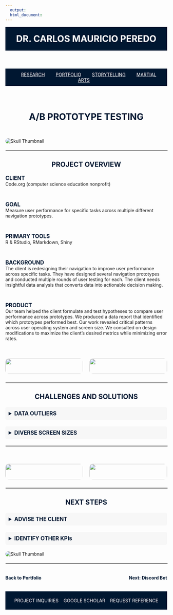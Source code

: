 ```yaml
---
  output:
  html_document:
---
```


<!-- HEADER with Name -->
<header style="text-align: center; padding: 20px; background-color: #001731; color: white;">
  <a href="index.html" style="color: white; text-decoration: none;">
    <h1 style="margin: 0;">DR. CARLOS MAURICIO PEREDO</h1>
  </a>
</header>

<nav style="background-color: #001731; padding: 10px; text-align: center;">
  <a href="Research.html" style="margin: 0 15px; color: white;">RESEARCH</a>
  <a href="Portfolio.html" style="margin: 0 15px; color: white;">PORTFOLIO</a>
  <a href="Storytelling.html" style="margin: 0 15px; color: white;">STORYTELLING</a>
  <a href="TCD.html" style="margin: 0 15px; color: white;">MARTIAL ARTS</a>
</nav>



<!-- Main Header Section -->
<section style="display: flex; flex-direction: column; align-items: center; max-width: 1200px; margin: 40px auto;">
  <h2 style="font-size: 2em; font-weight: bold; margin-bottom: 10px; color: #001731; text-align: center;">A/B PROTOTYPE TESTING</h2>
</section>



<!-- Image Below the Section -->
<img src="Linked Files/AB Testing/Test 2.png" alt="Skull Thumbnail" style="display: block; margin: 20px auto; max-width: 100%; height: auto; border-radius: 10px;">

<!-- Horizontal Line Divider as its own section -->
<hr style="width: 100%; border: 1px solid #ccc; margin: 20px auto;">



<!-- Subheading: Project Overview -->
<h3 style="font-size: 1.5em; font-weight: bold; margin-bottom: 20px; color: #001731; text-align: center;">PROJECT OVERVIEW</h3>

<!-- Full-Width Text -->
::: {style="max-width: 1200px; margin: 0 auto;"}

<span style="font-size: 1.2em; font-weight: bold; color: #001731;">CLIENT</span>  
Code.org (computer science education nonprofit)

<br>

<span style="font-size: 1.2em; font-weight: bold; color: #001731;">GOAL</span>  
Measure user performance for specific tasks across multiple different navigation prototypes.

<br>

<span style="font-size: 1.2em; font-weight: bold; color: #001731;">PRIMARY TOOLS</span>  
R & RStudio, RMarkdown, Shiny 

<br>

<span style="font-size: 1.2em; font-weight: bold; color: #001731;">BACKGROUND</span>  
The client is redesigning their navigation to improve user performance across specific tasks. They have designed several navigation prototypes and conducted multiple rounds of user testing for each. The client needs insightful data analysis that converts data into actionable decision making.  

<br>

<span style="font-size: 1.2em; font-weight: bold; color: #001731;">PRODUCT</span>  
Our team helped the client formulate and test hypotheses to compare user performance across prototypes. We produced a data report that identified which prototypes performed best. Our work revealed critical patterns across user operating system and screen size. We consulted on design modifications to maximize the client’s desired metrics while minimizing error rates.  

:::

<!-- Two Side-by-Side Images -->
::: {style="display: flex; gap: 20px; max-width: 1200px; margin: 40px auto; justify-content: center;"}

::: {style="flex: 1; text-align: center;"}
<img src="Linked Files/AB Testing/Test 1.png" style="width: 100%; max-width: 400px; height: auto; border-radius: 10px;" alt="">
:::

::: {style="flex: 1; text-align: center;"}
<img src="Linked Files/AB Testing/Test 2.png" style="width: 100%; max-width: 400px; height: auto; border-radius: 10px;" alt="">
:::

:::



<!-- Horizontal Line Divider as its own section -->
<hr style="width: 100%; border: 1px solid #ccc; margin: 20px auto;">

<!-- Details: Challenges and Solutions -->
<h3 style="font-size: 1.5em; font-weight: bold; margin-bottom: 20px; color: #001731; text-align: center;">CHALLENGES AND SOLUTIONS</h3>

<!-- Dropdown Section -->
<details style="margin-bottom: 20px;">
  <summary style="font-size: 1.2em; font-weight: bold; color: #001731; cursor: pointer; padding: 10px; background-color: #f7f7f7; border-radius: 5px;">
    DATA OUTLIERS
  </summary>
  <p style="margin: 10px 20px; font-size: 1em; color: black;">
    <b>The Challenge</b>: the client’s chosen user testing platform failed to identify key outliers, resulting in spurious preliminary conclusions <br> <br>
    <b>The Solution</b>: we identified and removed notable outliers, transformed the data to bolster its statistical power, and consulted on other details of the experimental design to maximize the data’s utility. 
  </p>
</details>

<details style="margin-bottom: 20px;">
  <summary style="font-size: 1.2em; font-weight: bold; color: #001731; cursor: pointer; padding: 10px; background-color: #f7f7f7; border-radius: 5px;">
    DIVERSE SCREEN SIZES
  </summary>
  <p style="margin: 10px 20px; font-size: 1em; color: black;">
    <b>The Challenge</b>: the users participating in the tests used a myriad of screen sizes and resolutions, including sizes which were not considered when designing the Navigation. <br> <br>
    <b>The Solution</b>: we tested for anomalous patterns across different screen sizes and identified key breakpoints where error rates jumped.
  </p>
</details>



<!-- Horizontal Line Divider as its own section -->
<hr style="width: 100%; border: 1px solid #ccc; margin: 20px auto;">

<!-- Two Side-by-Side Images -->
::: {style="display: flex; gap: 20px; max-width: 1200px; margin: 40px auto; justify-content: center;"}

::: {style="flex: 1; text-align: center;"}
<img src="Linked Files/AB Testing/Outliers Histogram.png" style="width: 100%; max-width: 400px; height: auto; border-radius: 10px;" alt="">
:::

::: {style="flex: 1; text-align: center;"}
<img src="Linked Files/AB Testing/Operating Systems.png" style="width: 100%; max-width: 400px; height: auto; border-radius: 10px;" alt="">
:::

:::



<!-- Horizontal Line Divider as its own section -->
<hr style="width: 100%; border: 1px solid #ccc; margin: 20px auto;">

<!-- Details: Challenges and Solutions -->
<h3 style="font-size: 1.5em; font-weight: bold; margin-bottom: 20px; color: #001731; text-align: center;">NEXT STEPS</h3>

<!-- Dropdown Section -->
<details style="margin-bottom: 20px;">
  <summary style="font-size: 1.2em; font-weight: bold; color: #001731; cursor: pointer; padding: 10px; background-color: #f7f7f7; border-radius: 5px;">
    ADVISE THE CLIENT
  </summary>
  <p style="margin: 10px 20px; font-size: 1em; color: black;">
    Our results demonstrate that users performance is significantly improved by prototype E. We can confidently recommend Prototype E to the client if all other factors are equal.  
  </p>
</details>

<details style="margin-bottom: 20px;">
  <summary style="font-size: 1.2em; font-weight: bold; color: #001731; cursor: pointer; padding: 10px; background-color: #f7f7f7; border-radius: 5px;">
    IDENTIFY OTHER KPIs
  </summary>
  <p style="margin: 10px 20px; font-size: 1em; color: black;">
    The user testing reports include other metrics of interest, such as a 1-5 rating of how intuitive the user found the prototype. We will further explore the data to identify additional patterns that may inform the client’s choice. 
  </p>
</details>

<!-- Image Below the Section -->
<img src="Linked Files/AB Testing/Statistics.png" alt="Skull Thumbnail" style="display: block; margin: 20px auto; max-width: 100%; height: auto; border-radius: 10px;">



<!-- Horizontal Divider -->
<hr style="width: 100%; border: 1px solid #ccc; margin: 20px auto;">

<!-- Navigation Links -->
<div style="display: flex; justify-content: space-between; max-width: 1200px; margin: 20px auto;">

  <!-- Back to Portfolio -->
  <a href="Portfolio.html" style="font-size: 1em; font-weight: bold; color: #001731; text-decoration: none;">
    Back to Portfolio
  </a>

  <!-- Next Project -->
  <a href="relic.html" style="font-size: 1em; font-weight: bold; color: #001731; text-decoration: none;">
    Next: Discord Bot
  </a>

</div>



<!-- FOOTER -->
<footer style="background-color: #001731; color: white; text-align: center; padding: 20px; display: flex; justify-content: space-around; align-items: center;">
  <a href="#" style="color: white; text-decoration: none;">PROJECT INQUIRIES</a>
  <a href="#" style="color: white; text-decoration: none;">GOOGLE SCHOLAR</a>
  <a href="#" style="color: white; text-decoration: none;">REQUEST REFERENCE</a>
</footer>